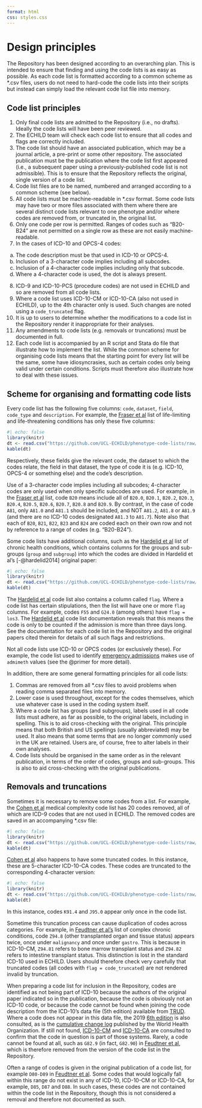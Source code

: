 ```yaml
---
format: html
css: styles.css
---
```


# Design principles {.unnumbered}

The Repository has been designed according to an overarching plan. This is intended to ensure that finding and using the code lists is as easy as possible. As each code list is formatted according to a common scheme as *.csv files, users do not need to hard-code the code lists into their scripts but instead can simply load the relevant code list file into memory.

## Code list principles

1. Only final code lists are admitted to the Repository (i.e., no drafts). Ideally the code lists will have been peer reviewed.
2. The ECHILD team will check each code list to ensure that all codes and flags are correctly included.
3. The code list should have an associated publication, which may be a journal article, a pre-print or some other repository. The associated publication must be the publication where the code list first appeared (i.e., a subsequent paper using a previously-published code list is not admissible). This is to ensure that the Repository reflects the original, single version of a code list.
4. Code list files are to be named, numbered and arranged according to a common scheme (see below).
5. All code lists must be machine-readable in *.csv format. Some code lists may have two or more files associated with them where there are several distinct code lists relevant to one phenotype and/or where codes are removed from, or truncated in, the original list.
6. Only one code per row is permitted. Ranges of codes such as “B20-B24” are not permitted on a single row as these are not easily machine-readable.
7. In the cases of ICD-10 and OPCS-4 codes:
a. The code description must be that used in ICD-10 or OPCS-4.
b. Inclusion of a 3-character code implies including all subcodes.
c. Inclusion of a 4-character code implies including only that subcode.
d. Where a 4-character code is used, the dot is always present.
8. ICD-9 and ICD-10-PCS (procedure codes) are not used in ECHILD and so are removed from all code lists.
9. Where a code list uses ICD-10-CM or ICD-10-CA (also not used in ECHILD), up to the 4th character only is used. Such changes are noted using a `code_truncated` flag.
10. It is up to users to determine whether the modifications to a code list in the Repository render it inappropriate for their analyses.
11. Any amendments to code lists (e.g. removals or truncations) must be documented in full.
12. Each code list is accompanied by an R script and Stata do file that illustrate how to implement the list. While the common scheme for organising code lists means that the starting point for every list will be the same, some have idiosyncrasies, such as certain codes only being valid under certain conditions. Scripts must therefore also illustrate how to deal with these issues.

## Scheme for organising and formatting code lists

Every code list has the following five columns: `code`, `dataset`, `field`, `code_type` and `description`. For example, the [Fraser et al](llc_fraser_v1.qmd) list of life-limiting and life-threatening conditions has only these five columns:

:::{.scrolling}
```r
#| echo: false
library(knitr)
dt <- read.csv("https://github.com/UCL-ECHILD/phenotype-code-lists/raw/main/llc_fraser_v1.csv")
kable(dt)
```
:::



Respectively, these fields give the relevant code, the dataset to which the codes relate, the field in that dataset, the type of code it is (e.g. ICD-10, OPCS-4 or something else) and the code’s description.

Use of a 3-character code implies including all subcodes; 4-character codes are only used when only specific subcodes are used. For example, in the [Fraser et al](llc_fraser_v1.qmd) list, code `B20` means include all of `B20.0`, `B20.1`, `B20.2`, `B20.3`, `B20.4`, `B20.5`, `B20.6`, `B20.7`, `B20.8` and `B20.9`. By contrast, in the case of code `A81`, only `A81.0` and `A81.1` should be included, and NOT `A81.2`, `A81.8` or `A81.9` (and there are no ICD-10 codes designated `A81.3` to `A81.7`). Note also that each of `B20`, `B21`, `B22`, `B23` and `B24` are coded each on their own row and not by reference to a range of codes (e.g. “B20-B24”).

Some code lists have additional columns, such as the [Hardelid et al](chc_hardelid_v1) list of chronic health conditions, which contains columns for the groups and sub-groups (`group` and `subgroup`) into which the codes are divided in Hardelid et al’s [-@hardelid2014] original paper:

:::{.scrolling}
```r
#| echo: false
library(knitr)
dt <- read.csv("https://github.com/UCL-ECHILD/phenotype-code-lists/raw/main/chc_hardelid_v1.csv")
kable(dt)
```
:::



The [Hardelid et al](chc_hardelid_v1) code list also contains a column called `flag`. Where a code list has certain stipulations, then the list will have one or more `flag` columns. For example, codes `F55` and `G24.0` (among others) have `flag = los3`. The [Hardelid et al](chc_hardelid_v1) code list documentation reveals that this means the code is only to be counted if the admission is more than three days long. See the documentation for each code list in the Repository and the original papers cited therein for details of all such flags and restrictions.

Not all code lists use ICD-10 or OPCS codes (or exclusively these). For example, the code list used to identify [emergency admissions](emergency_admissions_v1) makes use of `admimeth` values (see the @primer for more detail).



In addition, there are some general formatting principles for all code lists:

1. Commas are removed from all *.csv files to avoid problems when reading comma separated files into memory.
2. Lower case is used throughout, except for the codes themselves, which use whatever case is used in the coding system itself.
3. Where a code list has groups (and subgroups), labels used in all code lists must adhere, as far as possible, to the original labels, including in spelling. This is to aid cross-checking with the original. This principle means that both British and US spellings (usually abbreviated) may be used. It also means that some terms that are no longer commonly used in the UK are retained. Users are, of course, free to alter labels in their own analyses.
4. Code lists should be organised in the same order as in the relevant publication, in terms of the order of codes, groups and sub-groups. This is also to aid cross-checking with the original publications.

## Removals and truncations

Sometimes it is necessary to remove some codes from a list. For example, the [Cohen et al](mc_cohen_v1.qmd) medical complexity code list has 20 codes removed, all of which are ICD-9 codes that are not used in ECHILD. The removed codes are saved in an accompanying *.csv file:

:::{.scrolling}
```r
#| echo: false
library(knitr)
dt <- read.csv("https://github.com/UCL-ECHILD/phenotype-code-lists/raw/main/mc_cohen_v1_removals.csv")
kable(dt)
```
:::



[Cohen et al](mc_cohen_v1.qmd) also happens to have some truncated codes. In this instance, these are 5-character ICD-10-CA codes. These codes are truncated to the corresponding 4-character version:

:::{.scrolling}
```r
#| echo: false
library(knitr)
dt <- read.csv("https://github.com/UCL-ECHILD/phenotype-code-lists/raw/main/mc_cohen_v1_truncations.csv")
kable(dt)
```
:::



In this instance, codes `K91.4` and `J95.0` appear only once in the code list.

Sometime this truncation process can cause duplication of codes across categories. For example, in [Feudtner et al's](ccc_feudtner_v1.qmd) list of complex chronic conditions, code `Z94.8` (other transplanted organ and tissue status) appears twice, once under `malignancy` and once under `gastro`. This is because in ICD-10-CM, `Z94.81` refers to bone marrow transplant status and `Z94.82` refers to intestine transplant status. This distinction is lost in the standard ICD-10 used in ECHILD. Users should therefore check very carefully that truncated codes (all codes with `flag = code_truncated`) are not rendered invalid by truncation.

When preparing a code list for inclusion in the Repository, codes are identified as not being part of ICD-10 because the authors of the original paper indicated so in the publication, because the code is obviously not an ICD-10 code, or because the code cannot be found when joining the code description from the ICD-10’s data file (5th edition) available from [TRUD](https://isd.digital.nhs.uk/trud/users/guest/filters/0/categories/28){target="_blank"}. Where a code does not appear in this data file, the 2019 [6th edition](https://icd.who.int/browse10/2019/en) is also consulted, as is the [cumulative change log](https://www.who.int/publications/m/item/official-who-updates-combined-1996-2019-volume-1){target="_blank"} published by the World Health Organization. If still not found, [ICD-10-CM](https://www.icd10data.com/ICD10CM/Codes){target="_blank"} and [ICD-10-CA](https://secure.cihi.ca/estore/productSeries.htm?pc=PCC1860){target="_blank"} are consulted to confirm that the code in question is part of those systems. Rarely, a code cannot be found at all, such as `G82.9` (in fact, `G82.90`) in [Feudtner et al](ccc_feudtner_v1.qmd), which is therefore removed from the version of the code list in the Repository.

Often a range of codes is given in the original publication of a code list, for example `D80-D89` in [Feudtner et al](ccc_feudtner_v1.qmd). Some codes that would logically fall within this range do not exist in any of ICD-10, ICD-10-CM or ICD-10-CA, for example, `D85`, `D87` and `D88`. In such cases, these codes are not contained within the code list in the Repository, though this is not considered a removal and therefore not documented as such.
